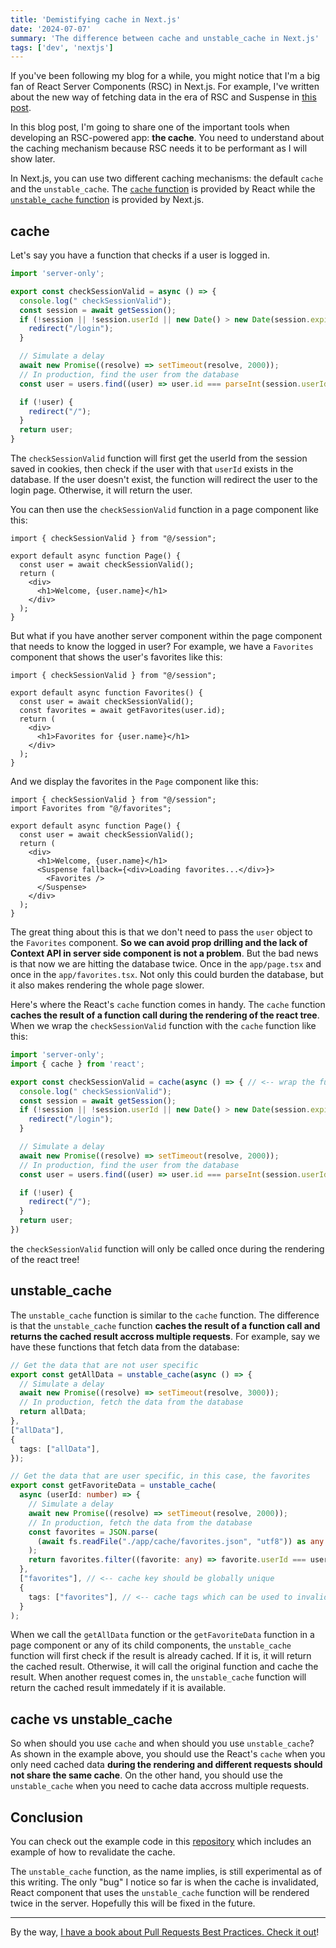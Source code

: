 ```yaml
---
title: 'Demistifying cache in Next.js'
date: '2024-07-07'
summary: 'The difference between cache and unstable_cache in Next.js'
tags: ['dev', 'nextjs']
---
```


If you've been following my blog for a while, you might notice that I'm a big fan of React Server Components (RSC) in Next.js. For example, I've written about the new way of fetching data in the era of RSC and Suspense in [this post](/blog/simplify-data-fetching-with-rsc-suspense-and-use-api-in-next-js).

In this blog post, I'm going to share one of the important tools when developing an RSC-powered app: **the cache**. You need to understand about the caching mechanism because RSC needs it to be performant as I will show later.

In Next.js, you can use two different caching mechanisms: the default `cache` and the `unstable_cache`. The [`cache` function](https://react.dev/reference/react/cache) is provided by React while the [`unstable_cache` function](https://nextjs.org/docs/app/api-reference/functions/unstable_cache) is provided by Next.js.

## cache

Let's say you have a function that checks if a user is logged in.

```typescript:session.ts
import 'server-only';

export const checkSessionValid = async () => {
  console.log(" checkSessionValid");
  const session = await getSession();
  if (!session || !session.userId || new Date() > new Date(session.expires)) {
    redirect("/login");
  }

  // Simulate a delay
  await new Promise((resolve) => setTimeout(resolve, 2000));
  // In production, find the user from the database
  const user = users.find((user) => user.id === parseInt(session.userId));

  if (!user) {
    redirect("/");
  }
  return user;
}
```

The `checkSessionValid` function will first get the userId from the session saved in cookies, then check if the user with that `userId` exists in the database. If the user doesn't exist, the function will redirect the user to the login page. Otherwise, it will return the user.

You can then use the `checkSessionValid` function in a page component like this:

```typescript:app/page.tsx
import { checkSessionValid } from "@/session";

export default async function Page() {
  const user = await checkSessionValid();
  return (
    <div>
      <h1>Welcome, {user.name}</h1>
    </div>
  );
}
```

But what if you have another server component within the page component that needs to know the logged in user? For example, we have a `Favorites` component that shows the user's favorites like this:

```typescript:app/favorites.tsx
import { checkSessionValid } from "@/session";

export default async function Favorites() {
  const user = await checkSessionValid();
  const favorites = await getFavorites(user.id);
  return (
    <div>
      <h1>Favorites for {user.name}</h1>
    </div>
  );
}
```

And we display the favorites in the `Page` component like this:

```typescript:app/page.tsx
import { checkSessionValid } from "@/session";
import Favorites from "@/favorites";

export default async function Page() {
  const user = await checkSessionValid();
  return (
    <div>
      <h1>Welcome, {user.name}</h1>
      <Suspense fallback={<div>Loading favorites...</div>}>
        <Favorites />
      </Suspense>
    </div>
  );
}
```

The great thing about this is that we don't need to pass the `user` object to the `Favorites` component. **So we can avoid prop drilling and the lack of Context API in server side component is not a problem**. But the bad news is that now we are hitting the database twice. Once in the `app/page.tsx` and once in the `app/favorites.tsx`. Not only this could burden the database, but it also makes rendering the whole page slower.

Here's where the React's `cache` function comes in handy. The `cache` function **caches the result of a function call during the rendering of the react tree**. When we wrap the `checkSessionValid` function with the `cache` function like this:

```typescript:session.ts
import 'server-only';
import { cache } from 'react';

export const checkSessionValid = cache(async () => { // <-- wrap the function with cache
  console.log(" checkSessionValid");
  const session = await getSession();
  if (!session || !session.userId || new Date() > new Date(session.expires)) {
    redirect("/login");
  }

  // Simulate a delay
  await new Promise((resolve) => setTimeout(resolve, 2000));
  // In production, find the user from the database
  const user = users.find((user) => user.id === parseInt(session.userId));

  if (!user) {
    redirect("/");
  }
  return user;
})
```

the `checkSessionValid` function will only be called once during the rendering of the react tree!

## unstable_cache

The `unstable_cache` function is similar to the `cache` function. The difference is that the `unstable_cache` function **caches the result of a function call and returns the cached result accross multiple requests**. For example, say we have these functions that fetch data from the database:

```typescript:data-source.ts
// Get the data that are not user specific
export const getAllData = unstable_cache(async () => {
  // Simulate a delay
  await new Promise((resolve) => setTimeout(resolve, 3000));
  // In production, fetch the data from the database
  return allData;
},
["allData"],
{
  tags: ["allData"],
});

// Get the data that are user specific, in this case, the favorites
export const getFavoriteData = unstable_cache(
  async (userId: number) => {
    // Simulate a delay
    await new Promise((resolve) => setTimeout(resolve, 2000));
    // In production, fetch the data from the database
    const favorites = JSON.parse(
      (await fs.readFile("./app/cache/favorites.json", "utf8")) as any
    );
    return favorites.filter((favorite: any) => favorite.userId === userId);
  },
  ["favorites"], // <-- cache key should be globally unique
  {
    tags: ["favorites"], // <-- cache tags which can be used to invalidate the cache
  }
);
```

When we call the `getAllData` function or the `getFavoriteData` function in a page component or any of its child components, the `unstable_cache` function will first check if the result is already cached. If it is, it will return the cached result. Otherwise, it will call the original function and cache the result. When another request comes in, the `unstable_cache` function will return the cached result immedately if it is available.

## cache vs unstable_cache

So when should you use `cache` and when should you use `unstable_cache`? As shown in the example above, you should use the React's `cache` when you only need cached data **during the rendering and different requests should not share the same cache**. On the other hand, you should use the `unstable_cache` when you need to cache data accross multiple requests.

## Conclusion

You can check out the example code in this [repository](https://github.com/nicnocquee/playground.nico.fyi/tree/main/app/cache) which includes an example of how to revalidate the cache.

The `unstable_cache` function, as the name implies, is still experimental as of this writing. The only "bug" I notice so far is when the cache is invalidated, React component that uses the `unstable_cache` function will be rendered twice in the server. Hopefully this will be fixed in the future.

---

By the way, [I have a book about Pull Requests Best Practices. Check it out](https://pr.nico.fyi)!
